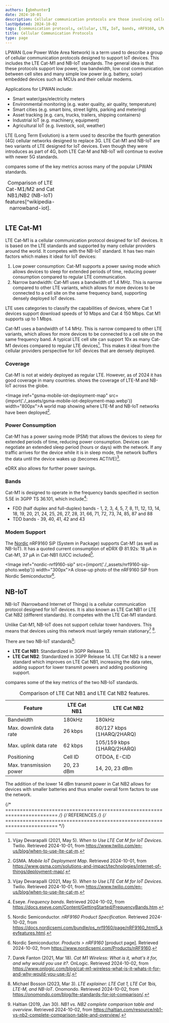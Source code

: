 ```yaml
---
authors: [gbmhunter]
date: 2024-10-01
description: Cellular communication protocols are those involving cellular networks. This includes GSM, CDMA, LTE, LTE Cat-M1, and NB-IoT.
lastUpdated: 2024-10-02
tags: [communication protocols, cellular, LTE, IoT, bands, nRF9160, LPWAN, NB-IoT, LTE Cat NB1, LTE Cat NB2, asset tracking, industrial IoT, smart meters, 4G, 5G]
title: Cellular Communication Protocols
type: page
---
```


<WarningIsNotes />

LPWAN (Low Power Wide Area Network) is a term used to describe a group of cellular communication protocols designed to support IoT devices. This includes the LTE Cat-M1 and NB-IoT standards. The general idea is that these protocols support low power, low bandwidth, low cost communication between cell sites and many simple low power (e.g. battery, solar) embedded devices such as MCUs and their cellular modems.

Applications for LPWAN include:

* Smart water/gas/electricity meters
* Environmental monitoring (e.g. water quality, air quality, temperature)
* Smart cities (e.g. smart bins, street lights, parking and metering)
* Asset tracking (e.g. cars, trucks, trailers, shipping containers)
* Industrial IoT (e.g. machinery, equipment)
* Agricultural IoT (e.g. livestock, soil, weather)

LTE (Long Term Evolution) is a term used to describe the fourth generation (4G) cellular networks designed to replace 3G. LTE Cat-M1 and NB-IoT are two variants of LTE designed for IoT devices. Even though they were introduces as part of 4G, both LTE Cat-M and NB-IoT will continue to evolve with newer 5G standards.

<IRef iref="lpwan-standards-comparison" /> compares some of the key metrics across many of the popular LPWAN standards.

<Table
  iref="lpwan-standards-comparison"
  data={
    [
      {
        "Standard": "LTE Cat M1",
        "Device receive bandwidth": "1.4 MHz",
        "Peak downlink data rate": "1 Mbps",
        "Peak uplink data rate": "1 Mbps",
        "Latency": "10-15 ms",
        "Transmit Power": "20, 23 dBm",
      },
      {
        "Standard": "LTE Cat M2",
        "Device receive bandwidth": "5 MHz",
        "Peak downlink data rate": "4 Mbps",
        "Peak uplink data rate": "7 Mbps",
        "Latency": "10-15 ms",
        "Transmit Power": "20, 23 dBm",
      },
      {
        "Standard": "LTE Cat NB1",
        "Device receive bandwidth": "180 kHz",
        "Peak downlink data rate": "26 kbps",
        "Peak uplink data rate": "62 kbps",
        "Latency": "1.6-10 s",
        "Transmit Power": "20, 23 dBm",
      },
      {
        "Standard": "LTE Cat NB2",
        "Device receive bandwidth": "180 kHz",
        "Peak downlink data rate": "127 kbps",
        "Peak uplink data rate": "159 kbps",
        "Latency": "1.6-10 s",
        "Transmit Power": "14, 20, 23 dBm",
      }
    ]
  }
>
  <caption slot="caption">Comparison of LTE Cat-M1/M2 and Cat NB1/NB2 (NB-IoT) features[^wikipedia-narrowband-iot].</caption>
</Table>

## LTE Cat-M1

LTE Cat-M1 is a cellular communication protocol designed for IoT devices. It is based on the LTE standards and supported by many cellular providers around the world. It competes with the NB-IoT standard. It has two main factors which makes it ideal for IoT devices:

1. Low power consumption: Cat-M1 supports a power saving mode which allows devices to sleep for extended periods of time, reducing power consumption compared to regular LTE communication.
1. Narrow bandwidth: Cat-M1 uses a bandwidth of 1.4 MHz. This is narrow compared to other LTE variants, which allows for more devices to be connected to a cell site on the same frequency band, supporting densely deployed IoT devices.

LTE uses categories to classify the capabilities of devices, where Cat 1 devices support download speeds of 10 Mbps and Cat 4 150 Mbps. Cat M1 supports up to 1 Mbps.

Cat-M1 uses a bandwidth of 1.4 MHz. This is narrow compared to other LTE variants, which allows for more devices to be connected to a cell site on the same frequency band. A typical LTE cell site can support 10x as many Cat-M1 devices compared to regular LTE devices[^twilio-lte-cat-m-for-iot-devices]. This makes it ideal from the cellular providers perspective for IoT devices that are densely deployed.

### Coverage

Cat-M1 is not at widely deployed as regular LTE. However, as of 2024 it has good coverage in many countries. <IRef iref="gsma-mobile-iot-deployment-map" /> shows the coverage of LTE-M and NB-IoT across the globe.

<Image iref="gsma-mobile-iot-deployment-map" src={import('./_assets/gsma-mobile-iot-deployment-map.webp')} width="800px">A world map showing where LTE-M and NB-IoT networks have been deployed[^gsma-mobile-iot-deployment-map].</Image>

### Power Consumption

Cat-M1 has a power saving mode (PSM) that allows the devices to sleep for extended periods of time, reducing power consumption. Devices can negotiate an extended sleep period (hours or days) with the network. If any traffic arrives for the device while it is in sleep mode, the network buffers the data until the device wakes up (becomes ACTIVE)[^twilio-lte-cat-m-for-iot-devices].

eDRX also allows for further power savings.

### Bands

Cat-M1 is designed to operate in the frequency bands specified in section 5.5E in 3GPP TS 36.101, which include[^eseye-frequency-bands]:

* FDD (half duplex and full-duplex) bands - 1, 2, 3, 4, 5, 7, 8, 11, 12, 13, 14, 18, 19, 20, 21, 24, 25, 26, 27, 28, 31, 66, 71, 72, 73, 74, 85, 87 and 88
* TDD bands - 39, 40, 41, 42 and 43

### Modem Support

The [Nordic](/programming/microcontrollers/nordic/) nRF9160 SiP (System in Package) supports Cat-M1 (as well as NB-IoT). It has a quoted current consumption of eDRX @ 81.92s: 18 µA in Cat-M1, 37 µA in Cat-NB1 (UICC included[^nordic-nrf9160-product-spec].

<Image iref="nordic-nrf9160-sip" src={import('./_assets/nrf9160-sip-photo.webp')} width="300px">A close-up photo of the nRF9160 SiP from Nordic Semiconductor[^nordic-nrf9160].</Image>

## NB-IoT

NB-IoT (Narrowband Internet of Things) is a cellular communication protocol designed for IoT devices. It is also known as LTE Cat NB1 or LTE Cat NB2 (different standards). It competes with the LTE Cat-M1 standard.

Unlike Cat-M1, NB-IoT does not support cellular tower handovers. This means that devices using this network must largely remain stationary[^onlogic-cat-m1-wireless] [^onomondo-lte-explainer].

There are two NB-IoT standards[^haltian-nb1-vs-nb2]:

* **LTE Cat NB1**: Standardized in 3GPP Release 13.
* **LTE Cat NB2**: Standardized in 3GPP Release 14. LTE Cat NB2 is a newer standard which improves on LTE Cat NB1, increasing the data rates, adding support for lower transmit powers and adding positioning support.

<IRef iref="lte-cat-nb-comparison" /> compares some of the key metrics of the two NB-IoT standards.

<table data-iref="lte-cat-nb-comparison">
  <thead>
    <tr>
      <th>Feature</th>
      <th>LTE Cat NB1</th>
      <th>LTE Cat NB2</th>
    </tr>
  </thead>
  <tbody>
    <tr>
      <td>Bandwidth</td>
      <td>180kHz</td>
      <td>180kHz</td>
    </tr>
    <tr>
      <td>Max. downlink data rate</td>
      <td>26 kbps</td>
      <td>80/127 kbps (1HARQ/2HARQ)</td>
    </tr>
    <tr>
      <td>Max. uplink data rate</td>
      <td>62 kbps</td>
      <td>105/159 kbps (1HARQ/2HARQ)</td>
    </tr>
    <tr>
      <td>Positioning</td>
      <td>Cell ID</td>
      <td>OTDOA, E-CID</td>
    </tr>
    <tr>
      <td>Max. transmission power</td>
      <td>20, 23 dBm</td>
      <td>14, 20, 23 dBm</td>
    </tr>
  </tbody>
  <caption>Comparison of LTE Cat NB1 and LTE Cat NB2 features.</caption>
</table>

The addition of the lower 14 dBm transmit power in Cat NB2 allows for devices with smaller batteries and thus smaller overall form factors to use the network.

{/* ======================================================================== */}
{/* REFERENCES */}
{/* ======================================================================== */}

[^gsma-mobile-iot-deployment-map]: GSMA. _Mobile IoT Deployment Map_. Retrieved 2024-10-01, from https://www.gsma.com/solutions-and-impact/technologies/internet-of-things/deployment-map/.
[^twilio-lte-cat-m-for-iot-devices]: Vijay Devarapalli (2021, May 5). _When to Use LTE Cat M for IoT Devices_. Twilio. Retrieved 2024-10-01, from https://www.twilio.com/en-us/blog/when-to-use-lte-cat-m.
[^onlogic-cat-m1-wireless]: Darek Fanton (2021, Mar 18). _Cat M1 Wireless: What is it, what's it for, and why would you use it?_. OnLogic. Retrieved 2024-10-02, from https://www.onlogic.com/blog/cat-m1-wireless-what-is-it-whats-it-for-and-why-would-you-use-it/.
[^eseye-frequency-bands]: Eseye. _Frequency bands_. Retrieved 2024-10-02, from https://docs.eseye.com/Content/GettingStarted/FrequencyBands.htm.
[^nordic-nrf9160-product-spec]: Nordic Semiconductor. _nRF9160 Product Specification_. Retrieved 2024-10-02, from https://docs.nordicsemi.com/bundle/ps_nrf9160/page/nRF9160_html5_keyfeatures.html.
[^haltian-nb1-vs-nb2]: Haltian (2019, Jan 30). _NB1 vs. NB2 complete comparison table and overview_. Retrieved 2024-10-02, from https://haltian.com/resource/nb1-vs-nb2-complete-comparison-table-and-overview/.
[^nordic-nrf9160]: Nordic Semiconductor. _Products > nRF9160_ [product page]. Retrieved 2024-10-02, from https://www.nordicsemi.com/Products/nRF9160.
[^onomondo-lte-explainer]: Michael Bosson (2023, Mar 3). _LTE explainer: LTE Cat 1, LTE Cat 1bis, LTE-M, and NB-IoT_. Onomondo. Retrieved 2024-10-02, from https://onomondo.com/blog/lte-standards-for-iot-comparison/.
[^wikipedia-narrowband-iot]: Wikipedia (2024, Apr 1). _Narrowband IoT_. Retrieved 2024-10-02, from https://en.wikipedia.org/wiki/Narrowband_IoT.
